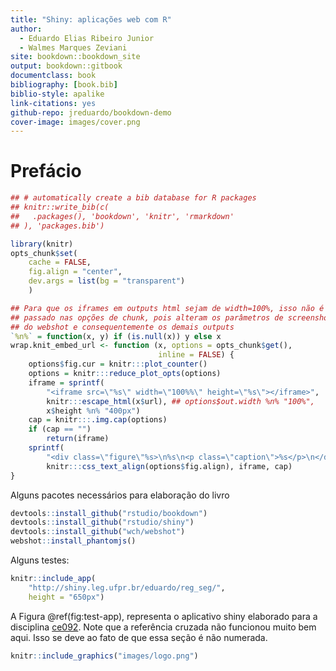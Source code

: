 ```yaml
---
title: "Shiny: aplicações web com R"
author:
  - Eduardo Elias Ribeiro Junior
  - Walmes Marques Zeviani
site: bookdown::bookdown_site
output: bookdown::gitbook
documentclass: book
bibliography: [book.bib]
biblio-style: apalike
link-citations: yes
github-repo: jreduardo/bookdown-demo
cover-image: images/cover.png
---
```


# Prefácio {-}

```r

## # automatically create a bib database for R packages
## knitr::write_bib(c(
##   .packages(), 'bookdown', 'knitr', 'rmarkdown'
## ), 'packages.bib')

library(knitr)
opts_chunk$set(
    cache = FALSE,
    fig.align = "center",
    dev.args = list(bg = "transparent")
    )

## Para que os iframes em outputs html sejam de width=100%, isso não é
## passado nas opções de chunk, pois alteram os parâmetros de screenshot
## do webshot e consequentemente os demais outputs
`%n%` = function(x, y) if (is.null(x)) y else x
wrap.knit_embed_url <- function (x, options = opts_chunk$get(),
                                 inline = FALSE) {
    options$fig.cur = knitr:::plot_counter()
    options = knitr:::reduce_plot_opts(options)
    iframe = sprintf(
        "<iframe src=\"%s\" width=\"100%%\" height=\"%s\"></iframe>",
        knitr:::escape_html(x$url), ## options$out.width %n% "100%",
        x$height %n% "400px")
    cap = knitr:::.img.cap(options)
    if (cap == "")
        return(iframe)
    sprintf(
        "<div class=\"figure\"%s>\n%s\n<p class=\"caption\">%s</p>\n</div>",
        knitr:::css_text_align(options$fig.align), iframe, cap)
}

```

Alguns pacotes necessários para elaboração do livro

```r

devtools::install_github("rstudio/bookdown")
devtools::install_github("rstudio/shiny")
devtools::install_github("wch/webshot")
webshot::install_phantomjs()

```

Alguns testes:

```r

knitr::include_app(
    "http://shiny.leg.ufpr.br/eduardo/reg_seg/",
    height = "650px")

```

A Figura \@ref(fig:test-app), representa o aplicativo shiny elaborado
para a disciplina
[ce092](http://www.leg.ufpr.br/doku.php/disciplinas:ce092-2015-02). Note
que a referência cruzada não funcionou muito bem aqui. Isso se deve ao
fato de que essa seção é não numerada.

```r

knitr::include_graphics("images/logo.png")

```
